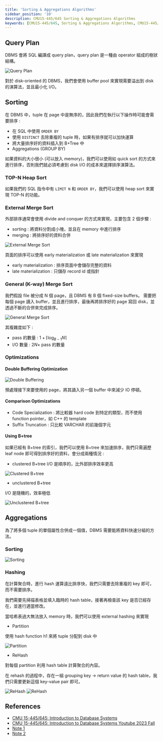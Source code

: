 ```yaml
---
title: 'Sorting & Aggregations Algorithms'
sidebar_position: '10'
description: CMU15-445/645 Sorting & Aggregations Algorithms
keywords: [CMU15-445/645, Sorting & Aggregations Algorithms, CMU15-445/645 筆記]
---
```


<head>
  <title>CMU 15-445/645 Sorting & Aggregations Algorithms</title>
</head>

## Query Plan

DBMS 會將 SQL 編譯成 query plan，query plan 是一種由 operator 組成的樹狀結構。

![Query Plan](/img/cmu15-445/c10/image.png)

對於 disk-oriented 的 DBMS，我們會使用 buffer pool 來實現需要溢出到 disk 的演算法，並且最小化 I/O。

## Sorting

在 DBMS 中，tuple 在 page 中是無序的，因此我們在執行以下操作時可能會需要排序 :

- 在 SQL 中使用 `ORDER BY`
- 使用 `DISTINCT` 去除重複的 tuple 時，如果有排序就可以加快運算
- 將大量排序好的資料插入到 B+Tree 中
- Aggregations (GROUP BY)

如果資料的大小很小 (可以放入 memory)，我們可以使用如 quick sort 的方式來進行排序，否則我們就必須考慮到 disk I/O 的成本來選擇排序演算法。

### TOP-N Heap Sort

如果我們的 SQL 指令中有 `LIMIT N` 和 `ORDER BY`，我們可以使用 heap sort 來實現 TOP-N 的功能。

### External Merge Sort

外部排序通常會使用 divide and conquer 的方式來實現，主要包含 2 個步驟 :

- sorting : 將資料分割成小塊，並且在 memory 中進行排序
- merging : 將排序好的資料合併

![External Merge Sort](/img/cmu15-445/c10/image-1.png)

頁面的排序可以使用 early materialization 或 late materialization 來實現

- early materialization : 排序頁面中會儲存完整的資料
- late materialization : 只儲存 record id 或指針

### General (K-way) Merge Sort

我們假設 file 被分成 N 個 page，且 DBMS 有 B 個 fixed-size buffers。
需要把每個 page 讀入 buffer，並且進行排序，最後再將排序好的 page 寫回 disk，並透過不斷的合併來完成排序。

![General Merge Sort](/img/cmu15-445/c10/image-2.png)

其複雜度如下 :

- pass 的數量 : $1 + \lceil \log_{B-1} N \rceil$
- I/O 數量 : $2N \times$ pass 的數量

### Optimizations

#### Double Buffering Optimization

![Double Buffering](/img/cmu15-445/c10/image-3.png)

預處理接下來要使用的 page，將其讀入另一個 buffer 中來減少 IO 停頓。

#### Comparison Optimizations

- Code Specialization : 將比較器 hard code 到特定的類型，而不使用 function pointer，如 C++ 的 template
- Suffix Truncation : 只比較 VARCHAR 的前幾個字元

#### Using B+tree

如果已經有 B+tree 的索引，我們可以使用 B+tree 來加速排序，我們只需遍歷 leaf node 即可得到排序好的資料，會分成兩種情況 :

- clustered B+tree
  I/O 是順序的，比外部排序效率更高

![Clustered B+tree](/img/cmu15-445/c10/image-4.png)

- unclustered B+tree

I/O 是隨機的，效率極低

![Unclustered B+tree](/img/cmu15-445/c10/image-5.png)

## Aggregations

為了將多個 tuple 的單個屬性合併成一個值，DBMS 需要能將資料快速分組的方法。

### Sorting

![Sorting](/img/cmu15-445/c10/image-6.png)

### Hashing

在計算聚合時，進行 hash 運算遠比排序快，我們只需要去除重複的 key 即可，而不需要排序。

我們需要先掃描表格並填入臨時的 hash table，接著再檢查該 key 是否已經存在，並進行適當修改。

當哈希表過大無法放入 memory 時，我們可以使用 external hashing 來實現

- Partition

使用 hash function h1 來將 tuple 分配到 disk 中

![Partition](/img/cmu15-445/c10/image-7.png)

- ReHash

對每個 partition 利用 hash table 計算聚合的內容。

在 rehash 的過程中，存在一組 grouping key -> return value 的 hash table，我們只需要更新這個 key-value pair 即可。

![ReHash](/img/cmu15-445/c10/image-8.png)
![ReHash](/img/cmu15-445/c10/image-9.png)

## References

- [CMU 15-445/645: Introduction to Database Systems](https://15445.courses.cs.cmu.edu/fall2023/)
- [CMU 15-445/645: Introduction to Database Systems Youtube 2023 Fall](https://www.youtube.com/watch?v=DOu7SVUbuuM&list=PLSE8ODhjZXjbj8BMuIrRcacnQh20hmY9g&index=11)
- [Note 1](https://zhenghe.gitbook.io/open-courses/cmu-15-445-645-database-systems/query-processing)
- [Note 2](https://zhenghe.gitbook.io/open-courses/cmu-15-445-645-database-systems/sorting-and-aggregations)

